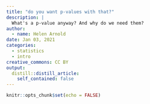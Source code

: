 ```yaml
---
title: "do you want p-values with that?"
description: |
  What's a p-value anyway? And why do we need them?
author:
  - name: Helen Arnold
date: Jan 03, 2021
categories:
  - statistics
  - intro
creative_commons: CC BY
output:
  distill::distill_article:
    self_contained: false 
---
```



```r
knitr::opts_chunk$set(echo = FALSE)
```
